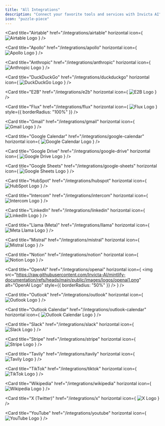 ```yaml
---
title: "All Integrations"
description: "Connect your favorite tools and services with Invicta AI"
icon: "puzzle-piece"
---
```


<CardGroup cols={2}>

<Card
  title="Airtable"
  href="/integrations/airtable"
  horizontal
  icon={
    <img
      src="https://raw.githubusercontent.com/Invicta-AI/mintlify-documentation/refs/heads/main/public/images/logos/airtable.png"
      alt="Airtable Logo"
    />
  }
/>

<Card
  title="Apollo"
  href="/integrations/apollo"
  horizontal
  icon={
    <img
      src="https://raw.githubusercontent.com/Invicta-AI/mintlify-documentation/refs/heads/main/public/images/logos/apollo.png"
      alt="Apollo Logo"
    />
  }
/>

<Card
  title="Anthropic"
  href="/integrations/anthropic"
  horizontal
  icon={
    <img
      src="https://raw.githubusercontent.com/Invicta-AI/mintlify-documentation/refs/heads/main/public/images/logos/anthropic.png"
      alt="Anthropic Logo"
    />
  }
/>

<Card
  title="DuckDuckGo"
  href="/integrations/duckduckgo"
  horizontal
  icon={
    <img
      src="https://raw.githubusercontent.com/Invicta-AI/mintlify-documentation/refs/heads/main/public/images/logos/duckduckgo.png"
      alt="DuckDuckGo Logo"
    />
  }
/>

<Card
  title="E2B"
  href="/integrations/e2b"
  horizontal
  icon={
    <img
      src="https://raw.githubusercontent.com/Invicta-AI/mintlify-documentation/refs/heads/main/public/images/logos/e2b.png"
      alt="E2B Logo"
    />
  }
/>

<Card
  title="Flux"
  href="/integrations/flux"
  horizontal
  icon={
    <img
      src="https://raw.githubusercontent.com/Invicta-AI/mintlify-documentation/refs/heads/main/public/images/logos/flux.png"
      alt="Flux Logo"
    />
  }
  style={{ borderRadius: "100%" }}
/>

<Card
  title="Gmail"
  href="/integrations/gmail"
  horizontal
  icon={
    <img
      src="https://raw.githubusercontent.com/Invicta-AI/mintlify-documentation/refs/heads/main/public/images/logos/gmail.png"
      alt="Gmail Logo"
    />
  }
/>

<Card
  title="Google Calendar"
  href="/integrations/google-calendar"
  horizontal
  icon={
    <img
      src="https://raw.githubusercontent.com/Invicta-AI/mintlify-documentation/refs/heads/main/public/images/logos/google-calendar.png"
      alt="Google Calendar Logo"
    />
  }
/>

<Card
  title="Google Drive"
  href="/integrations/google-drive"
  horizontal
  icon={
    <img
      src="https://raw.githubusercontent.com/Invicta-AI/mintlify-documentation/refs/heads/main/public/images/logos/google-drive.png"
      alt="Google Drive Logo"
    />
  }
/>

<Card
  title="Google Sheets"
  href="/integrations/google-sheets"
  horizontal
  icon={
    <img
      src="https://raw.githubusercontent.com/Invicta-AI/mintlify-documentation/refs/heads/main/public/images/logos/google-sheets.png"
      alt="Google Sheets Logo"
    />
  }
/>

<Card
  title="HubSpot"
  href="/integrations/hubspot"
  horizontal
  icon={
    <img
      src="https://raw.githubusercontent.com/Invicta-AI/mintlify-documentation/refs/heads/main/public/images/logos/hubspot.png"
      alt="HubSpot Logo"
    />
  }
/>

<Card
  title="Intercom"
  href="/integrations/intercom"
  horizontal
  icon={
    <img
      src="https://raw.githubusercontent.com/Invicta-AI/mintlify-documentation/refs/heads/main/public/images/logos/intercom.png"
      alt="Intercom Logo"
    />
  }
/>

<Card
  title="LinkedIn"
  href="/integrations/linkedin"
  horizontal
  icon={
    <img
      src="https://raw.githubusercontent.com/Invicta-AI/mintlify-documentation/refs/heads/main/public/images/logos/linkedin.png"
      alt="LinkedIn Logo"
    />
  }
/>

<Card
  title="Llama (Meta)"
  href="/integrations/llama"
  horizontal
  icon={
    <img
      src="https://raw.githubusercontent.com/Invicta-AI/mintlify-documentation/refs/heads/main/public/images/logos/meta.png"
      alt="Meta Llama Logo"
    />
  }
/>

<Card
  title="Mistral"
  href="/integrations/mistral"
  horizontal
  icon={
    <img
      src="https://raw.githubusercontent.com/Invicta-AI/mintlify-documentation/refs/heads/main/public/images/logos/mistral.png"
      alt="Mistral Logo"
    />
  }
/>

<Card
  title="Notion"
  href="/integrations/notion"
  horizontal
  icon={
    <img
      src="https://raw.githubusercontent.com/Invicta-AI/mintlify-documentation/refs/heads/main/public/images/logos/notion.png"
      alt="Notion Logo"
    />
  }
/>

<Card
  title="OpenAI"
  href="/integrations/openai"
  horizontal
  icon={
    <img
      src="https://raw.githubusercontent.com/Invicta-AI/mintlify-documentation/refs/heads/main/public/images/logos/openai1.png"
      alt="OpenAI Logo"
      style={{ borderRadius: "50%" }}
    />
  }
/>

<Card
  title="Outlook"
  href="/integrations/outlook"
  horizontal
  icon={
    <img
      src="https://raw.githubusercontent.com/Invicta-AI/mintlify-documentation/refs/heads/main/public/images/logos/outlook.png"
      alt="Outlook Logo"
    />
  }
/>

<Card
  title="Outlook Calendar"
  href="/integrations/outlook-calendar"
  horizontal
  icon={
    <img
      src="https://raw.githubusercontent.com/Invicta-AI/mintlify-documentation/refs/heads/main/public/images/logos/outlook-calendar.png"
      alt="Outlook Calendar Logo"
    />
  }
/>

<Card
  title="Slack"
  href="/integrations/slack"
  horizontal
  icon={
    <img
      src="https://raw.githubusercontent.com/Invicta-AI/mintlify-documentation/refs/heads/main/public/images/logos/slack.png"
      alt="Slack Logo"
    />
  }
/>

<Card
  title="Stripe"
  href="/integrations/stripe"
  horizontal
  icon={
    <img
      src="https://raw.githubusercontent.com/Invicta-AI/mintlify-documentation/refs/heads/main/public/images/logos/stripe.webp"
      alt="Stripe Logo"
    />
  }
/>

<Card
  title="Tavily"
  href="/integrations/tavily"
  horizontal
  icon={
    <img
      src="https://raw.githubusercontent.com/Invicta-AI/mintlify-documentation/refs/heads/main/public/images/logos/tavily.png"
      alt="Tavily Logo"
    />
  }
/>

<Card
  title="TikTok"
  href="/integrations/tiktok"
  horizontal
  icon={
    <img
      src="https://raw.githubusercontent.com/Invicta-AI/mintlify-documentation/refs/heads/main/public/images/logos/tiktok.webp"
      alt="TikTok Logo"
    />
  }
/>

<Card
  title="Wikipedia"
  href="/integrations/wikipedia"
  horizontal
  icon={
    <img
      src="https://raw.githubusercontent.com/Invicta-AI/mintlify-documentation/refs/heads/main/public/images/logos/wikipedia.png"
      alt="Wikipedia Logo"
    />
  }
/>

<Card
  title="X (Twitter)"
  href="/integrations/x"
  horizontal
  icon={
    <img
      src="https://raw.githubusercontent.com/Invicta-AI/mintlify-documentation/refs/heads/main/public/images/logos/x.png"
      alt="X Logo"
    />
  }
/>

<Card
  title="YouTube"
  href="/integrations/youtube"
  horizontal
  icon={
    <img
      src="https://raw.githubusercontent.com/Invicta-AI/mintlify-documentation/refs/heads/main/public/images/logos/youtube.png"
      alt="YouTube Logo"
    />
  }
/>

</CardGroup>

